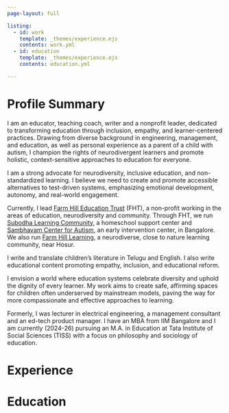 ```yaml
---
page-layout: full

listing:
  - id: work
    template: _themes/experience.ejs
    contents: work.yml
  - id: education
    template: _themes/experience.ejs
    contents: education.yml

---
```

# Profile Summary

I am an educator, teaching coach, writer and a nonprofit leader, dedicated to transforming education through inclusion, empathy, and learner-centered practices. Drawing from diverse background in engineering, management, and education, as well as personal experience as a parent of a child with autism, I champion the rights of neurodivergent learners and promote holistic, context-sensitive approaches to education for everyone. 

I am a strong advocate for neurodiversity, inclusive education, and non-standardized learning. I believe we need to create and promote accessible alternatives to test-driven systems, emphasizing emotional development, autonomy, and real-world engagement. 

Currently, I lead [Farm Hill Education Trust](https://farmhill.in) (FHT), a non-profit working in the areas of education, neurodiversity and community. Through FHT, we run [Subodha Learning Community](https://subodha.farmhill.in), a homeschool support center and [Sambhavam Center for Autism](https://sambhavam-autism.com), an early intervention center, in Bangalore. We also run [Farm Hill Learning](https://farmhill-learning.org), a neurodiverse, close to nature learning community, near Hosur. 

I write and translate children's literature in Telugu and English. I also write educational content promoting empathy, inclusion, and educational reform.

I envision a world where education systems celebrate diversity and uphold the dignity of every learner. My work aims to create safe, affirming spaces for children often underserved by mainstream models, paving the way for more compassionate and effective approaches to learning.

Formerly, I was lecturer in electrical engineering, a management consultant and an ed-tech product manager. I have an MBA from IIM Bangalore and I am currently (2024-26) pursuing an M.A. in Education at Tata Institute of Social Sciences (TISS) with a focus on philosophy and sociology of education.


# Experience

::: {#work}

:::




# Education

::: {#education}

::: 
